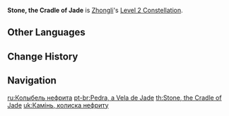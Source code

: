 {{Constellation Infobox
|image       = Constellation Stone, the Cradle of Jade.png
|description = [[Planet Befall]] grants nearby characters on the field a Jade Shield when it descends.
|level       = 2
|character   = Zhongli
|utility1    = Party Shield
|utility2    = Party
}}
'''Stone, the Cradle of Jade''' is [[Zhongli]]'s [[Level 2 Constellation]].
<!--
==Gameplay Notes==
-->

==Other Languages==
{{Other Languages
|en      = Stone, the Cradle of Jade
|zhs     = 石者，八荒韫玉而明
|zhs_rm  = Shí zhě, Bāhuāng Yùn Yù ér Míng
|zht     = 石者，八荒韞玉而明
|zht_rm  = Shí zhě, Bāhuāng Yùn Yù ér Míng
|zh_tl   = Stone, Shine as it Cradles the Jade
|ja      = 石、玉の揺りかご
|ja_rm   = Ishi, Tama no Yurikago
|ja_tl   = Stone, the Cradle of Jewel
|ko      = 돌・옥으로 인해 빛나는 세상
|ko_rm   = Dol - Ok-euro Inhae Bitnaneun Sesang
|ko_tl   = Stone - A World that shines because of Jade.
|es      = Piedra, el origen del jade
|es_tl   = Stone, the Origin of Jade
|fr      = Pierre, le berceau du jade
|fr_tl   = Stone, the Cradle of Jade
|ru      = Колыбель нефрита
|ru_tl   = 
|th      = Stone, the Cradle of Jade
|vi      = Thạch, Bát Hoang Ngọc Minh
|vi_tl   = 
|de      = Heimat der Jade
|de_tl   = Home of Jade
|id      = Stone, the Cradle of Jade
|pt      = Pedra, a Vela de Jade
|pt_tl   = 
}}

==Change History==
{{Change History|1.1}}

==Navigation==
{{Talent Navbox|Zhongli}}

[[ru:Колыбель нефрита]]
[[pt-br:Pedra, a Vela de Jade]]
[[th:Stone, the Cradle of Jade]]
[[uk:Камінь, колиска нефриту]]